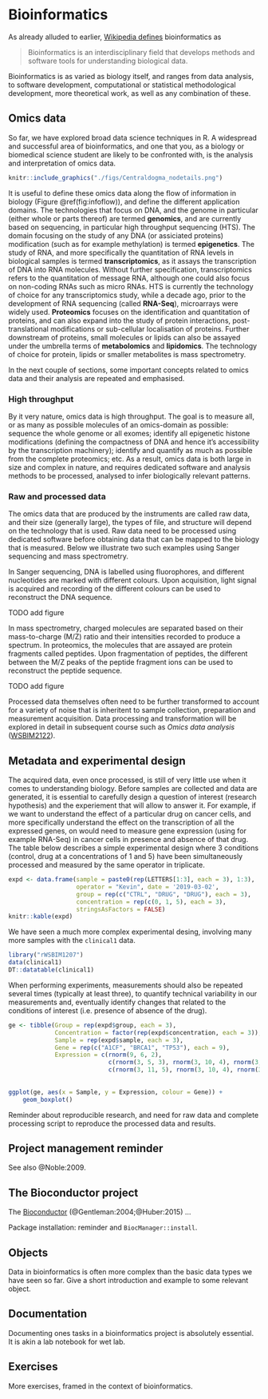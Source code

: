 # Bioinformatics {#sec:bioinfo}

As already alluded to earlier, [Wikipedia
defines](https://en.wikipedia.org/wiki/Bioinformatics) bioinformatics
as

> Bioinformatics is an interdisciplinary field that develops methods
  and software tools for understanding biological data.

Bioinformatics is as varied as biology itself, and ranges from data
analysis, to software development, computational or statistical
methodological development, more theoretical work, as well as any
combination of these.

## Omics data

So far, we have explored broad data science techniques in R. A
widespread and successful area of bioinformatics, and one that you, as
a biology or biomedical science student are likely to be confronted
with, is the analysis and interpretation of omics data.

```r
knitr::include_graphics("./figs/Centraldogma_nodetails.png")
```

It is useful to define these omics data along the flow of information
in biology (Figure \@ref(fig:infoflow)), and define the different
application domains. The technologies that focus on DNA, and the
genome in particular (either whole or parts thereof) are termed
**genomics**, and are currently based on sequencing, in particular
high throughput sequencing (HTS). The domain focusing on the study of
any DNA (or assiciated proteins) modification (such as for example
methylation) is termed **epigenetics**. The study of RNA, and more
specifically the quantitation of RNA levels in biological samples is
termed **transcriptomics**, as it assays the transcription of DNA into
RNA molecules. Without further specification, transcriptomics refers
to the quantitation of message RNA, although one could also focus on
non-coding RNAs such as micro RNAs. HTS is currently the technology of
choice for any transcriptomics study, while a decade ago, prior to the
development of RNA sequencing (called **RNA-Seq**), microarrays were
widely used. **Proteomics** focuses on the identification and
quantitation of proteins, and can also expand into the study of
protein interactions, post-translational modifications or sub-cellular
localisation of proteins. Further downstream of proteins, small
molecules or lipids can also be assayed under the umbrella terms of
**metabolomics** and **lipidomics**. The technology of choice for
protein, lipids or smaller metabolites is mass spectrometry.

In the next couple of sections, some important concepts related to
omics data and their analysis are repeated and emphasised.

### High throughput {-}

By it very nature, omics data is high throughput. The goal is to
measure all, or as many as possible molecules of an omics-domain as
possible: sequence the whole genome or all exomes; identify all
epigenetic histone modifications (defining the compactness of DNA and
hence it's accessibility by the transcription machinery); identify and
quantify as much as possible from the complete proteomics; etc. As a
result, omics data is both large in size and complex in nature, and
requires dedicated software and analysis methods to be processed,
analysed to infer biologically relevant patterns. 

### Raw and processed data {-}

The omics data that are produced by the instruments are called raw
data, and their size (generally large), the types of file, and
structure will depend on the technology that is used. Raw data need to
be processed using dedicated software before obtaining data that can
be mapped to the biology that is measured. Below we illustrate two
such examples using Sanger sequencing and mass spectrometry. 

In Sanger sequencing, DNA is labelled using fluorophores, and
different nucleotides are marked with different colours. Upon
acquisition, light signal is acquired and recording of the different
colours can be used to reconstruct the DNA sequence. 

TODO add figure

In mass spectrometry, charged molecules are separated based on their
mass-to-charge (M/Z) ratio and their intensities recorded to produce a
spectrum. In proteomics, the molecules that are assayed are protein
fragments called peptides. Upon fragmentation of peptides, the
different between the M/Z peaks of the peptide fragment ions can be
used to reconstruct the peptide sequence.

TODO add figure

Processed data themselves often need to be further transformed to
account for a variety of noise that is inheritent to sample
collection, preparation and measurement acquisition. Data processing
and transformation will be explored in detail in subsequent course
such as *Omics data analysis*
([WSBIM2122](https://github.com/UCLouvain-CBIO/WSBIM2122)).

## Metadata and experimental design {-}

The acquired data, even once processed, is still of very little use
when it comes to understanding biology. Before samples are collected
and data are generated, it is essential to carefully design a question
of interest (research hypothesis) and the experiement that will allow
to answer it. For example, if we want to understand the effect of a
particular drug on cancer cells, and more specifically understand the
effect on the transcription of all the expressed genes, on would need
to measure gene expression (using for example RNA-Seq) in cancer cells
in presence and absence of that drug. The table below describes a
simple experimental design where 3 conditions (control, drug at a
concentrations of 1 and 5) have been simultaneously processed and
measured by the same operator in triplicate.

```r
expd <- data.frame(sample = paste0(rep(LETTERS[1:3], each = 3), 1:3),
                   operator = "Kevin", date = '2019-03-02',
                   group = rep(c("CTRL", "DRUG", "DRUG"), each = 3),
                   concentration = rep(c(0, 1, 5), each = 3),
                   stringsAsFactors = FALSE)
knitr::kable(expd)
```

We have seen a much more complex experimental desing, involving many
more samples with the `clinical1` data.

```r
library("rWSBIM1207")
data(clinical1)
DT::datatable(clinical1)
```

When performing experiments, measurements should also be repeated
several times (typically at least three), to quantify technical
variability in our measurements and, eventually identify changes that
related to the conditions of interest (i.e. presence of absence of the
drug).

```r
ge <- tibble(Group = rep(expd$group, each = 3),
             Concentration = factor(rep(expd$concentration, each = 3)),
             Sample = rep(expd$sample, each = 3),
             Gene = rep(c("A1CF", "BRCA1", "TP53"), each = 9),
             Expression = c(rnorm(9, 6, 2),
                            c(rnorm(3, 5, 3), rnorm(3, 10, 4), rnorm(3, 13, 5)),
                            c(rnorm(3, 11, 5), rnorm(3, 10, 4), rnorm(3, 6, 3))))
                      
       
ggplot(ge, aes(x = Sample, y = Expression, colour = Gene)) +
    geom_boxplot()
```

Reminder about reproducible research, and need for raw data and
complete processing script to reproduce the processed data and
results.

## Project management reminder

See also @Noble:2009.

## The Bioconductor project {#sec:bioconductor}

The [Bioconductor](http://www.bioconductor.org) (@Gentleman:2004;@Huber:2015) ...

Package installation: reminder and `BiocManager::install`.


## Objects

Data in bioinformatics is often more complex than the basic data types
we have seen so far. Give a short introduction and example to some
relevant object.

## Documentation

Documenting ones tasks in a bioinformatics project is absolutely
essential. It is akin a lab notebook for wet lab.



## Exercises

More exercises, framed in the context of bioinformatics.
